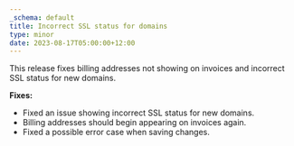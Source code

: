 ```yaml
---
_schema: default
title: Incorrect SSL status for domains
type: minor
date: 2023-08-17T05:00:00+12:00
---
```

This release fixes billing addresses not showing on invoices and incorrect SSL status for new domains.

**Fixes:**

* Fixed an issue showing incorrect SSL status for new domains.
* Billing addresses should begin appearing on invoices again.
* Fixed a possible error case when saving changes.